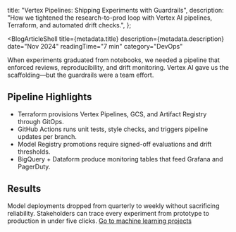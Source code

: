 
  title: "Vertex Pipelines: Shipping Experiments with Guardrails",
  description:
    "How we tightened the research-to-prod loop with Vertex AI pipelines, Terraform, and automated drift checks.",
};


<BlogArticleShell
  title={metadata.title}
  description={metadata.description}
  date="Nov 2024"
  readingTime="7 min"
  category="DevOps"
>

<ShareMenu title={metadata.title} className="mb-8" />

When experiments graduated from notebooks, we needed a pipeline that enforced reviews, reproducibility, and drift monitoring. Vertex AI gave us the scaffolding—but the guardrails were a team effort.

## Pipeline Highlights

- Terraform provisions Vertex Pipelines, GCS, and Artifact Registry through GitOps.
- GitHub Actions runs unit tests, style checks, and triggers pipeline updates per branch.
- Model Registry promotions require signed-off evaluations and drift thresholds.
- BigQuery + Dataform produce monitoring tables that feed Grafana and PagerDuty.

## Results

Model deployments dropped from quarterly to weekly without sacrificing reliability. Stakeholders can trace every experiment from prototype to production in under five clicks.
[Go to machine learning projects](/projects#machine-learning)

</BlogArticleShell>
